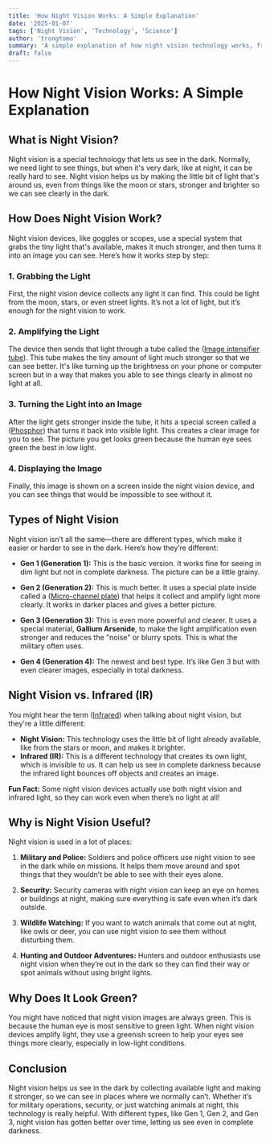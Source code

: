 ```yaml
---
title: 'How Night Vision Works: A Simple Explanation'
date: '2025-01-07'
tags: ['Night Vision', 'Technology', 'Science']
author: 'trongtomo'
summary: 'A simple explanation of how night vision technology works, from amplifying light to creating clear images.'
draft: false
---
```


# How Night Vision Works: A Simple Explanation

## What is Night Vision?

Night vision is a special technology that lets us see in the dark. Normally, we need light to see things, but when it's very dark, like at night, it can be really hard to see. Night vision helps us by making the little bit of light that's around us, even from things like the moon or stars, stronger and brighter so we can see clearly in the dark.

## How Does Night Vision Work?

Night vision devices, like goggles or scopes, use a special system that grabs the tiny light that's available, makes it much stronger, and then turns it into an image you can see. Here’s how it works step by step:

### 1. Grabbing the Light

First, the night vision device collects any light it can find. This could be light from the moon, stars, or even street lights. It’s not a lot of light, but it’s enough for the night vision to work.

### 2. Amplifying the Light

The device then sends that light through a tube called the ([Image intensifier tube](https://en.wikipedia.org/wiki/Image_intensifier)). This tube makes the tiny amount of light much stronger so that we can see better. It's like turning up the brightness on your phone or computer screen but in a way that makes you able to see things clearly in almost no light at all.

### 3. Turning the Light into an Image

After the light gets stronger inside the tube, it hits a special screen called a ([Phosphor](https://en.wikipedia.org/wiki/Phosphor)) that turns it back into visible light. This creates a clear image for you to see. The picture you get looks green because the human eye sees green the best in low light.

### 4. Displaying the Image

Finally, this image is shown on a screen inside the night vision device, and you can see things that would be impossible to see without it.

## Types of Night Vision

Night vision isn’t all the same—there are different types, which make it easier or harder to see in the dark. Here’s how they’re different:

- **Gen 1 (Generation 1):** This is the basic version. It works fine for seeing in dim light but not in complete darkness. The picture can be a little grainy.
- **Gen 2 (Generation 2):** This is much better. It uses a special plate inside called a ([Micro-channel plate](https://en.wikipedia.org/wiki/Micro_channel_plate)) that helps it collect and amplify light more clearly. It works in darker places and gives a better picture.
- **Gen 3 (Generation 3):** This is even more powerful and clearer. It uses a special material, **Gallium Arsenide**, to make the light amplification even stronger and reduces the "noise" or blurry spots. This is what the military often uses.

- **Gen 4 (Generation 4):** The newest and best type. It’s like Gen 3 but with even clearer images, especially in total darkness.

## Night Vision vs. Infrared (IR)

You might hear the term ([Infrared](https://en.wikipedia.org/wiki/Infrared)) when talking about night vision, but they're a little different:

- **Night Vision:** This technology uses the little bit of light already available, like from the stars or moon, and makes it brighter.
- **Infrared (IR):** This is a different technology that creates its own light, which is invisible to us. It can help us see in complete darkness because the infrared light bounces off objects and creates an image.

**Fun Fact:** Some night vision devices actually use both night vision and infrared light, so they can work even when there’s no light at all!

## Why is Night Vision Useful?

Night vision is used in a lot of places:

1. **Military and Police:** Soldiers and police officers use night vision to see in the dark while on missions. It helps them move around and spot things that they wouldn’t be able to see with their eyes alone.

2. **Security:** Security cameras with night vision can keep an eye on homes or buildings at night, making sure everything is safe even when it’s dark outside.

3. **Wildlife Watching:** If you want to watch animals that come out at night, like owls or deer, you can use night vision to see them without disturbing them.

4. **Hunting and Outdoor Adventures:** Hunters and outdoor enthusiasts use night vision when they’re out in the dark so they can find their way or spot animals without using bright lights.

## Why Does It Look Green?

You might have noticed that night vision images are always green. This is because the human eye is most sensitive to green light. When night vision devices amplify light, they use a greenish screen to help your eyes see things more clearly, especially in low-light conditions.

## Conclusion

Night vision helps us see in the dark by collecting available light and making it stronger, so we can see in places where we normally can’t. Whether it’s for military operations, security, or just watching animals at night, this technology is really helpful. With different types, like Gen 1, Gen 2, and Gen 3, night vision has gotten better over time, letting us see even in complete darkness.
